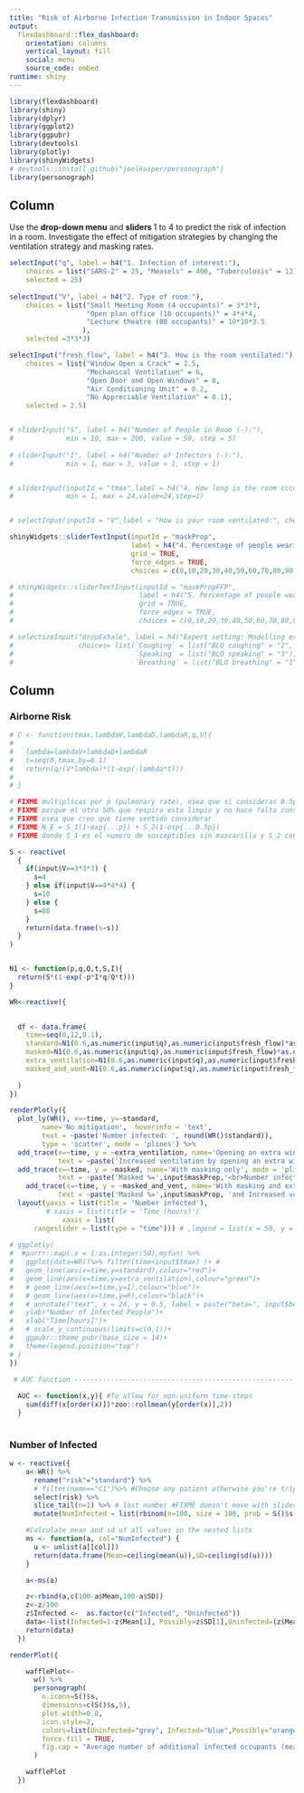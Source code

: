 ```yaml
---
title: "Risk of Airborne Infection Transmission in Indoor Spaces"
output: 
  flexdashboard::flex_dashboard:
    orientation: columns
    vertical_layout: fill
    social: menu
    source_code: embed
runtime: shiny
---
```


```r
library(flexdashboard)
library(shiny)
library(dplyr)
library(ggplot2)
library(ggpubr)
library(devtools)
library(plotly)
library(shinyWidgets)
# devtools::install_github("joelkuiper/personograph")
library(personograph)
```

Column {.sidebar}
-----------------------------------------------------------------------

<!-- 1. Select a input parameters:  -->
  
Use the <b>drop-down menu</b> and <b>sliders </b> 1 to 4 to predict the risk of infection in a room. Investigate the effect of mitigation strategies by changing the ventilation strategy and masking rates.
```r

selectInput("q", label = h4("1. Infection of interest:"), 
    choices = list("SARS-2" = 25, "Measels" = 400, "Tuberculosis" = 13), 
    selected = 25)
    
selectInput("V", label = h4("2. Type of room:"), 
    choices = list("Small Meeting Room (4 occupants)" = 3*3*3, 
                   "Open plan office (10 occupants)" = 4*4*4,
                   "Lecture theatre (80 occupants)" = 10*10*3.5
                  ), 
    selected =3*3*3)

selectInput("fresh_flow", label = h4("3. How is the room ventilated:"), 
    choices = list("Window Open a Crack" = 2.5, 
                   "Mechanical Ventilation" = 6,
                   "Open Door and Open Windows" = 8,
                   "Air Conditioning Unit" = 0.2,
                   "No Appreciable Ventilation" = 0.1), 
    selected = 2.5)


# sliderInput("S", label = h4("Number of People in Room (-):"),
#             min = 10, max = 200, value = 50, step = 5)
 
# sliderInput("I", label = h4("Number of Infectors (-):"),
#             min = 1, max = 3, value = 1, step = 1)


# sliderInput(inputId = "tmax",label = h4("4. How long is the room cccupied [hrs]:"),
#             min = 1, max = 24,value=24,step=1)


# selectInput(inputId = "V",label = "How is your room ventilated:", choices = c("Openable Windows","Mechanical Ventilation","Air conditioning unit","No Appreciable Ventilation"),selected = "No Appreciable Ventilation")

shinyWidgets::sliderTextInput(inputId = "maskProp",
                              label = h4("4. Percentage of people wearing surgical masks [%]:"),
                              grid = TRUE,
                              force_edges = TRUE,
                              choices = c(0,10,20,30,40,50,60,70,80,90,100),selected = 80)

# shinyWidgets::sliderTextInput(inputId = "maskPropFFP",
#                               label = h4("5. Percentage of people wearing an FFP-3 mask [%]:"),
#                               grid = TRUE,
#                               force_edges = TRUE,
#                               choices = c(0,10,20,30,40,50,60,70,80,90,100),selected = 0)

# selectizeInput("dropExhale", label = h4("Expert setting: Modelling engine choice "),
#                choices= list(`Coughing` = list("BLO coughing" = "2", "Duguid" = "4", "L&R" = "5"),
#                              `Speaking` = list("BLO speaking" = "3"),
#                              `Breathing` = list("BLO breathing" = "1")))
```

<!-- si la persona infectada lleva mascarilla entonces el 0.5 aplica a q, no a p -->
<!-- N_E = S_1(1-exp{...p}) + S_2(1-exp{...0.5p}) -->
<!-- multiplicas por p (pulmonary rate), osea que si consideras 0.5p lo que dices es que esa persona respira el 50% -->

Column {data-width=650}
-----------------------------------------------------------------------

<!-- ### How to use this dashboard: -->

<!-- This dashboard tool is intended as a way of evaluating current exposure from airborne infectionn in an indoor space.  -->

<!-- * **Airborne Risk**:  Evaluate the risk of infection from an airborne microorganism by using the sliders and drop-down menus select the type of room, type of ventilation and number of occupants. -->
<!-- * **Mitigation Strategies**: you can control the risk by investigating "what-if" scenarios, including what happens if 50% of the participatns are masked versus if you can open a window. -->

### Airborne Risk

```r
# C <- function(tmax,lambdaV,lambdaD,lambdaR,q,V){
#   
#   lambda=lambdaV+lambdaD+lambdaR
#   t=seq(0,tmax,by=0.1)
#   return(q/(V*lambda)*(1-exp(-lambda*t)))
#   
# }

# FIXME multiplicas por p (pulmonary rate), osea que si consideras 0.5p lo que dices es que esa persona respira el 50%
# FIXME porque el otro 50% que respira esta limpio y no hace falta considerarlo)
# FIXME osea que creo que tiene sentido considerar
# FIXME N_E = S_1(1-exp{...p}) + S_2(1-exp{...0.5p})
# FIXME donde S_1 es el numero de susceptibles sin mascarilla y S_2 con mascarilla

S <- reactive(
  {
    if(input$V==3*3*3) {
      s=4
    } else if(input$V==4*4*4) {
      s=10
    } else {
      s=80
    }
    return(data.frame(s=s))
  }
)


N1 <- function(p,q,Q,t,S,I){
  return(S*(1-exp(-p*I*q/Q*t)))
}

WR<-reactive({

  
  df <- data.frame(
    time=seq(0,12,0.1),
    standard=N1(0.6,as.numeric(input$q),as.numeric(input$fresh_flow)*as.numeric(input$V),seq(0,12,0.1),S()$s,1),
    masked=N1(0.6,as.numeric(input$q),as.numeric(input$fresh_flow)*as.numeric(input$V),seq(0,12,0.1),S()$s*(1-as.numeric(input$maskProp)/100),1)+N1(0.6*0.5,as.numeric(input$q),as.numeric(input$fresh_flow)*as.numeric(input$V),seq(0,12,0.1),S()$s*(as.numeric(input$maskProp)/100),1),
    extra_ventilation=N1(0.6,as.numeric(input$q),as.numeric(input$fresh_flow)*as.numeric(input$V)*1.2,seq(0,12,0.1),S()$s,1),
    masked_and_vent=N1(0.6,as.numeric(input$q),as.numeric(input$fresh_flow)*as.numeric(input$V)*1.2,seq(0,12,0.1),S()$s*(1-as.numeric(input$maskProp)/100),1)+N1(0.6*0.5,as.numeric(input$q),as.numeric(input$fresh_flow)*as.numeric(input$V)*1.2,seq(0,12,0.1),S()$s*(as.numeric(input$maskProp)/100),1)
    
  )
})

renderPlotly({
  plot_ly(WR(), x=~time, y=~standard,
        name='No mitigation',  hoverinfo = 'text',
        text = ~paste('Number infected: ', round(WR()$standard)),
        type = 'scatter', mode = 'plines') %>%
  add_trace(x=~time, y = ~extra_ventilation, name='Opening an extra window only', mode = 'plines',
            text = ~paste('Increased ventilation by opening an extra window','<br>Number infected: ', round(WR()$extra_ventilation))) %>%
  add_trace(x=~time, y = ~masked, name='With masking only', mode = 'plines',
            text = ~paste('Masked %=',input$maskProp,'<br>Number infected: ', round(WR()$masked))) %>%
    add_trace(x=~time, y = ~masked_and_vent, name='With masking and extra window open', mode = 'plines',
            text = ~paste('Masked %=',input$maskProp, 'and Increased ventilation by opening an extra window','<br>Number infected: ', round(WR()$masked_and_vent))) %>%
  layout(yaxis = list(title = 'Number infected'), 
         # xaxis = list(title = 'Time (hours)')
             xaxis = list(
      rangeslider = list(type = "time"))) # ,legend = list(x = 50, y = 2)
  
# ggplotly(
#  #purrr::map(.x = 1:as.integer(50),myfun) %>%
#   ggplot(data=WR()%>% filter(time<input$tmax) )+ #
#   geom_line(aes(x=time,y=standard),colour="red")+
#   geom_line(aes(x=time,y=extra_ventilation),colour="green")+
#   # geom_line(aes(x=time,y=I),colour="blue")+
#   # geom_line(aes(x=time,y=R),colour="black")+
#   # annotate("text", x = 24, y = 0.5, label = paste("beta=", input$beta,",","R0=",(input$beta)*input$delta/(input$gamma+input$delta)/input$delta))+
#   ylab("Number of Infected People")+
#   xlab("Time[hours]")+
#   # scale_y_continuous(limits=c(0,1))+
#   ggpubr::theme_pubr(base_size = 14)+
#   theme(legend.position="top")
# )
})
```

```r

 # AUC function -------------------------------------------------------
  
  AUC <- function(x,y){ #To allow for non-uniform time-steps
    sum(diff(x[order(x)])*zoo::rollmean(y[order(x)],2))
  }
  

```

### Number of Infected

```r

w <- reactive({
    a<-WR() %>%
      rename("risk"="standard") %>% 
      # filter(name=="C1")%>% #Choose any patient otherwise you're triplicating the subsequent calculations
      select(risk) %>%
      slice_tail(n=1) %>% # last number #FIXME doesn't move with slider
      mutate(NumInfected = list(rbinom(n=100, size = 100, prob = S()$s-risk)))

    #Calculate mean and sd of all values in the nested lists
    ms <- function(a, col="NumInfected") {
      u <- unlist(a[[col]])
      return(data.frame(Mean=ceiling(mean(u)),SD=ceiling(sd(u))))
    }

    a<-ms(a)

    z<-rbind(a,c(100-a$Mean,100-a$SD))
    z<-z/100
    z$Infected <-  as.factor(c("Infected", "Uninfected"))
    data<-list(Infected=1-z$Mean[1], Possibly=z$SD[1],Uninfected=(z$Mean[1]+z$SD[1]) )
    return(data)
  })

renderPlot({

    wafflePlot<-
      w() %>%
      personograph(
        n.icons=S()$s,
        dimensions=c(S()$s,5),
        plot.width=0.8,
        icon.style=2,
        colors=list(Uninfected="grey", Infected="blue",Possibly="orange"),
        force.fill = TRUE,
        fig.cap = "Average number of additional infected occupants (mean=blue, SD=orange)"
      )

    wafflePlot
  })
```

<!-- ```{r} -->
<!-- list(Infected=0.5, Possibly=0.1,Uninfected=1-(0.5+0.1))%>%  -->
<!-- personograph( -->
<!--         n.icons=50, -->
<!--         dimensions=c(5,10), -->
<!--         plot.width=0.8, -->
<!--         icon.style=2, -->
<!--         colors=list(Uninfected="grey", Infected="blue",Possibly="orange"), -->
<!--         force.fill = TRUE, -->
<!--         fig.cap = "Number of additional infected occupants per 100 (mean=blue, SD=orange)" -->
<!--       ) -->
<!-- ``` -->

